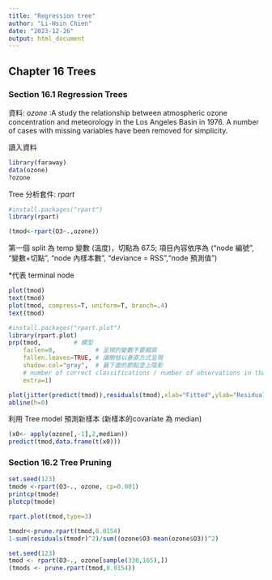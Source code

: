 ```yaml
---
title: "Regression tree"
author: "Li-Hsin Chien"
date: "2023-12-26"
output: html_document
---
```


## Chapter 16 Trees

### Section 16.1 Regression Trees

資料: *ozone* :A study the relationship between atmospheric ozone concentration and meteorology in the Los Angeles Basin in 1976. A number of cases with missing variables have been removed for simplicity.

讀入資料
```r
library(faraway)
data(ozone)
?ozone
```

Tree 分析套件: *rpart*

```r

#install.packages("rpart")
library(rpart)

(tmod<-rpart(O3~.,ozone))

```

第一個 split 為 temp 變數 (溫度)，切點為 67.5; 項目內容依序為 ("node 編號", "變數+切點", "node 內樣本數", "deviance = RSS","node 預測值")

*代表 terminal node

```r
plot(tmod)
text(tmod)
plot(tmod, compress=T, uniform=T, branch=.4)
text(tmod)
```

```r
#install.packages("rpart.plot")
library(rpart.plot)
prp(tmod,         # 模型
    faclen=0,           # 呈現的變數不要縮寫
    fallen.leaves=TRUE, # 讓樹枝以垂直方式呈現
    shadow.col="gray",  # 最下面的節點塗上陰影
    # number of correct classifications / number of observations in that node
    extra=1)  
```

```r
plot(jitter(predict(tmod)),residuals(tmod),xlab="Fitted",ylab="Residuals")
abline(h=0)

```

利用 Tree model 預測新樣本 (新樣本的covariate 為 median)

```r
(x0<- apply(ozone[,-1],2,median))
predict(tmod,data.frame(t(x0)))
```

### Section 16.2 Tree Pruning 

```r
set.seed(123)
tmode <-rpart(O3~., ozone, cp=0.001)
printcp(tmode)
plotcp(tmode)
```



```r
rpart.plot(tmod,type=3)
```

```r
tmodr<-prune.rpart(tmod,0.0154)
1-sum(residuals(tmodr)^2)/sum((ozone$O3-mean(ozone$O3))^2)

```


```r
set.seed(123)
tmod <- rpart(O3~., ozone[sample(330,165),])
(tmods <- prune.rpart(tmod,0.0154))
```

